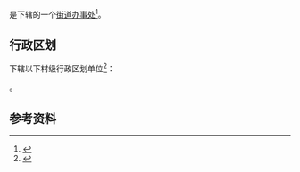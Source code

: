 {{中国乡级行政区|33/03/81/002/000}}

'''{{PAGENAMEBASE}}'''是{{PRC admin/fullname|33/03/81/002/000|3}}下辖的一个[[街道办事处|街道办事处]]<ref>{{PRC admin/ref sgc|{{PRC admin/parent|33/03/81/002/000}}}}</ref>。

== 行政区划 ==
{{PAGENAMEBASE}}下辖以下村级行政区划单位<ref>{{PRC admin/ref sgc|33/03/81/002/000}}</ref>：

{{PRC admin/children|33/03/81/002/000}}。

== 参考资料 ==
{{reflist}}

{{浙江行政区划小作品}}
{{PRC admin/navcat|33/03/81/002/000}}